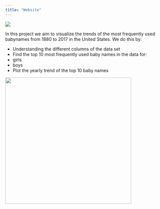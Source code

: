 ```yaml
---
title: "Website"
---
```


[![](https://zenodo.org/badge/991596782.svg)](https://doi.org/10.5281/zenodo.15538668)

In this project we aim to visualize the trends of the most frequently used babynames from 1880 to 2017 in the United States. We do this by:

-   Understanding the different columns of the data set
-   Find the top 10 most frequently used baby names in the data for:
-   girls
-   boys
-   Plot the yearly trend of the top 10 baby names

![](https://cdn.pixabay.com/photo/2016/10/02/06/27/baby-1709013_1280.jpg){fig-align="right" width="400"}
